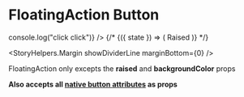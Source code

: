 

<Meta title="Components|Buttons|FloatingAction" />

# FloatingAction Button

<Story name="FloatingAction">
  <div>
    <Buttons.FloatingAction
      icon="back"
      backgroundColor={Color.iconGrey}
      onClick={() => console.log("click click")}
    />
    <StoryHelpers.Margin />
    {/* <StoryHelpers.StateCtrl label="raised" defaultState={true}>
      {({ state }) => (
        <Buttons.FloatingAction raised={state}>Raised</Buttons.FloatingAction>
      )}
    </StoryHelpers.StateCtrl> */}
  </div>
</Story>

<StoryHelpers.Margin showDividerLine marginBottom={0} />

FloatingAction only excepts the **raised** and **backgroundColor** props

<Props of={Buttons.Base} />

**Also accepts all [native button attributes](https://developer.mozilla.org/en-US/docs/Web/HTML/Element/button#Attributes) as props**
